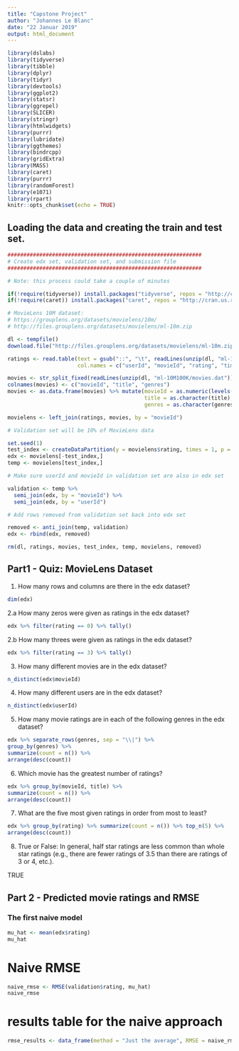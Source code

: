 ```yaml
---
title: "Capstone Project"
author: "Johannes Le Blanc"
date: "22 Januar 2019"
output: html_document
---
```


```r
library(dslabs)
library(tidyverse)
library(tibble)
library(dplyr)
library(tidyr)
library(devtools)
library(ggplot2)
library(statsr)
library(ggrepel)
library(SLICER)
library(stringr)
library(htmlwidgets)
library(purrr)
library(lubridate)
library(ggthemes)
library(bindrcpp)
library(gridExtra)
library(MASS)
library(caret)
library(purrr)
library(randomForest)
library(e1071)
library(rpart)
knitr::opts_chunk$set(echo = TRUE)
```

## Loading the data and creating the train and test set.

```r
#############################################################
# Create edx set, validation set, and submission file
#############################################################

# Note: this process could take a couple of minutes

if(!require(tidyverse)) install.packages("tidyverse", repos = "http://cran.us.r-project.org")
if(!require(caret)) install.packages("caret", repos = "http://cran.us.r-project.org")

# MovieLens 10M dataset:
# https://grouplens.org/datasets/movielens/10m/
# http://files.grouplens.org/datasets/movielens/ml-10m.zip

dl <- tempfile()
download.file("http://files.grouplens.org/datasets/movielens/ml-10m.zip", dl)

ratings <- read.table(text = gsub("::", "\t", readLines(unzip(dl, "ml-10M100K/ratings.dat"))),
                      col.names = c("userId", "movieId", "rating", "timestamp"))

movies <- str_split_fixed(readLines(unzip(dl, "ml-10M100K/movies.dat")), "\\::", 3)
colnames(movies) <- c("movieId", "title", "genres")
movies <- as.data.frame(movies) %>% mutate(movieId = as.numeric(levels(movieId))[movieId],
                                           title = as.character(title),
                                           genres = as.character(genres))

movielens <- left_join(ratings, movies, by = "movieId")

# Validation set will be 10% of MovieLens data

set.seed(1)
test_index <- createDataPartition(y = movielens$rating, times = 1, p = 0.1, list = FALSE)
edx <- movielens[-test_index,]
temp <- movielens[test_index,]

# Make sure userId and movieId in validation set are also in edx set

validation <- temp %>% 
  semi_join(edx, by = "movieId") %>%
  semi_join(edx, by = "userId")

# Add rows removed from validation set back into edx set

removed <- anti_join(temp, validation)
edx <- rbind(edx, removed)

rm(dl, ratings, movies, test_index, temp, movielens, removed)
```

## Part1 -  Quiz: MovieLens Dataset

1. How many rows and columns are there in the edx dataset?
  
  ```r
dim(edx)
```


2.a How many zeros were given as ratings in the edx dataset?
  
  ```r
edx %>% filter(rating == 0) %>% tally()
```

2.b How many threes were given as ratings in the edx dataset?
  
  ```r
edx %>% filter(rating == 3) %>% tally()
```


3. How many different movies are in the edx dataset?
  
  ```r
n_distinct(edx$movieId)
```

4. How many different users are in the edx dataset?
  
  ```r
n_distinct(edx$userId)
```

5. How many movie ratings are in each of the following genres in the edx dataset?
  
  ```r
edx %>% separate_rows(genres, sep = "\\|") %>%
  group_by(genres) %>%
  summarize(count = n()) %>%
  arrange(desc(count))
```


6. Which movie has the greatest number of ratings?
  
  ```r
edx %>% group_by(movieId, title) %>%
  summarize(count = n()) %>%
  arrange(desc(count))
```

7. What are the five most given ratings in order from most to least?
  
  ```r
edx %>% group_by(rating) %>% summarize(count = n()) %>% top_n(5) %>%
  arrange(desc(count)) 
```

8. True or False: In general, half star ratings are less common than whole star ratings (e.g., there are fewer ratings of 3.5 than there are ratings of 3 or 4, etc.).

TRUE

## Part 2 - Predicted movie ratings and RMSE

### The first naive model

```r
mu_hat <- mean(edx$rating)
mu_hat
```

# Naive RMSE

```r
naive_rmse <- RMSE(validation$rating, mu_hat)
naive_rmse
```

# results table for the naive approach

```r
rmse_results <- data_frame(method = "Just the average", RMSE = naive_rmse)
```
















